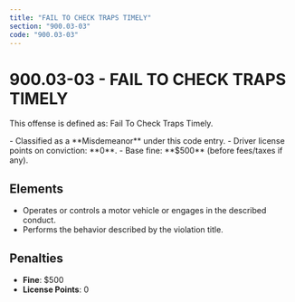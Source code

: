 ```yaml
---
title: "FAIL TO CHECK TRAPS TIMELY"
section: "900.03-03"
code: "900.03-03"
---
```





# 900.03-03 - FAIL TO CHECK TRAPS TIMELY

This offense is defined as: Fail To Check Traps Timely.

<Aside type="caution" title="Charge Type: Misdemeanor">
- Classified as a **Misdemeanor** under this code entry.
- Driver license points on conviction: **0**.
- Base fine: **$500** (before fees/taxes if any).
</Aside>

## Elements
- Operates or controls a motor vehicle or engages in the described conduct.
- Performs the behavior described by the violation title.

## Penalties
- **Fine**: $500
- **License Points**: 0
